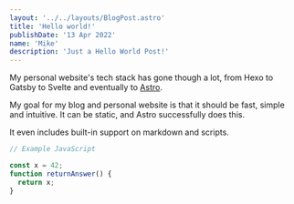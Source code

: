 ```yaml
---
layout: '../../layouts/BlogPost.astro'
title: 'Hello world!'
publishDate: '13 Apr 2022'
name: 'Mike'
description: 'Just a Hello World Post!'
---
```


<Cool name={frontmatter.name} client:load />

My personal website's tech stack has gone though a lot,
from Hexo to Gatsby to Svelte and eventually to [Astro](https://astro.build).

My goal for my blog and personal website is that it should be fast, simple and intuitive. It can be static, and Astro successfully does this.

It even includes built-in support on markdown and scripts.

```javascript
// Example JavaScript

const x = 42;
function returnAnswer() {
  return x;
}

```
